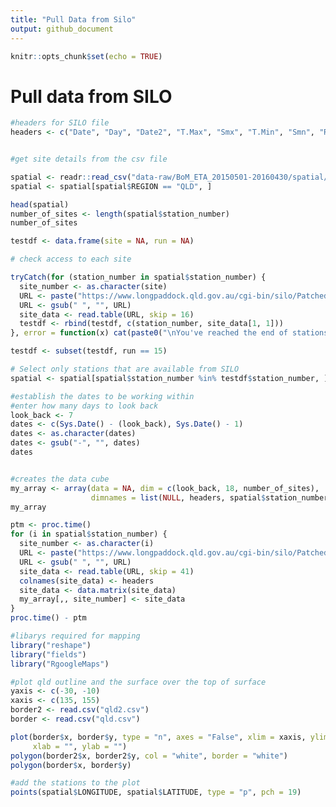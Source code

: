 ```yaml
---
title: "Pull Data from Silo"
output: github_document
---
```


```r
knitr::opts_chunk$set(echo = TRUE)
```

# Pull data from SILO
```r

#headers for SILO file
headers <- c("Date", "Day", "Date2", "T.Max", "Smx", "T.Min", "Smn", "Rain", "Srn", "Evap", "Sev", "Radn", "Ssl", "VP", "Svp", "RHmaxT", "RHminT", "FAO56")


#get site details from the csv file

spatial <- readr::read_csv("data-raw/BoM_ETA_20150501-20160430/spatial/StationData.csv")
spatial <- spatial[spatial$REGION == "QLD", ]

head(spatial)
number_of_sites <- length(spatial$station_number)
number_of_sites

testdf <- data.frame(site = NA, run = NA)

# check access to each site

tryCatch(for (station_number in spatial$station_number) {
  site_number <- as.character(site)
  URL <- paste("https://www.longpaddock.qld.gov.au/cgi-bin/silo/PatchedPointDataset.php?format=fao56&station=", site_number, "&start=20160101&finish=20160102&username=USQKEITH&password=KEITH4350")
  URL <- gsub(" ", "", URL) 
  site_data <- read.table(URL, skip = 16)
  testdf <- rbind(testdf, c(station_number, site_data[1, 1]))
}, error = function(x) cat(paste0("\nYou've reached the end of stations available in this data set. The testdf data frame is complete.")))

testdf <- subset(testdf, run == 15)

# Select only stations that are available from SILO
spatial <- spatial[spatial$station_number %in% testdf$station_number, ]

#establish the dates to be working within
#enter how many days to look back
look_back <- 7
dates <- c(Sys.Date() - (look_back), Sys.Date() - 1)
dates <- as.character(dates)
dates <- gsub("-", "", dates)
dates


#creates the data cube
my_array <- array(data = NA, dim = c(look_back, 18, number_of_sites),
                  dimnames = list(NULL, headers, spatial$station_number))
my_array

ptm <- proc.time()
for (i in spatial$station_number) {
  site_number <- as.character(i)
  URL <- paste("https://www.longpaddock.qld.gov.au/cgi-bin/silo/PatchedPointDataset.php?format=fao56&station=", i, "&start=", dates[1], "&finish=", dates[2], "&username=USQKEITH&password=KEITH4350")
  URL <- gsub(" ", "", URL) 
  site_data <- read.table(URL, skip = 41)
  colnames(site_data) <- headers
  site_data <- data.matrix(site_data) 
  my_array[,, site_number] <- site_data 
}
proc.time() - ptm

#libarys required for mapping
library("reshape")
library("fields")
library("RgoogleMaps")

#plot qld outline and the surface over the top of surface
yaxis <- c(-30, -10)
xaxis <- c(135, 155)
border2 <- read.csv("qld2.csv")
border <- read.csv("qld.csv")

plot(border$x, border$y, type = "n", axes = "False", xlim = xaxis, ylim = yaxis,
     xlab = "", ylab = "")
polygon(border2$x, border2$y, col = "white", border = "white")
polygon(border$x, border$y)

#add the stations to the plot
points(spatial$LONGITUDE, spatial$LATITUDE, type = "p", pch = 19)

```
